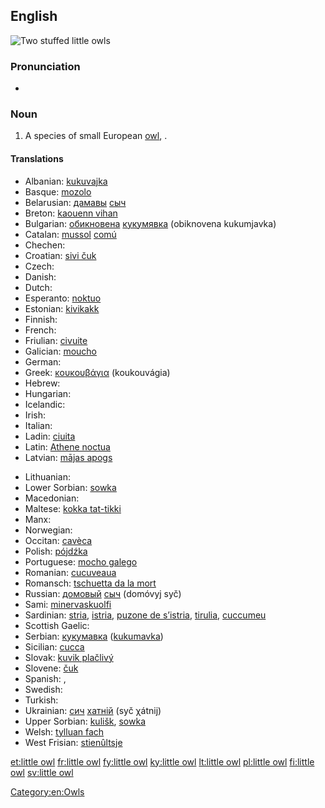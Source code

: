 ==English==
[[Image:Kirkeugle.jpg|thumb|Two stuffed '''little owls''']]
{{wikipedia}}
{{wikispecies|Athene noctua}}
===Pronunciation===
* {{IPA|/ˈlɪtəl ɑʊl/}}

===Noun===
{{en-noun|head=[[little]] [[owl]]}}

# A species of small European [[owl]], {{taxlink|Athene noctua|species}}.

====Translations====
{{trans-top|species of owl}}
* Albanian: [[kukuvajka]]
* Basque: [[mozolo]]
* Belarusian: [[дамавы]] [[сыч]]
* Breton: [[kaouenn vihan]]
* Bulgarian: [[обикновена]] [[кукумявка]] (obiknovena kukumjavka)
* Catalan: [[mussol]] [[comú]]
* Chechen: {{tø|ce|жима бухIа}}
* Croatian: [[sivi čuk]]
* Czech: {{t-|cs|sýček|m}}
* Danish: {{t-|da|kirkeugle}}
* Dutch: {{t+|nl|steenuil|m}}
* Esperanto: [[noktuo]]
* Estonian: [[kivikakk]]
* Finnish: {{t+|fi|minervanpöllö}}
* French: {{t+|fr|chevêche|f}}
* Friulian: [[civuite]]
* Galician: [[moucho]]
* German: {{t+|de|Steinkauz|m}}
* Greek: [[κουκουβάγια]] (koukouvágia) {{g|f}}
* Hebrew: {{t+|he|כוס|m|tr=kos|sc=Hebr}}
* Hungarian: {{t+|hu|kuvik}}
* Icelandic: {{t-|is|kattugla}}
* Irish: {{t-|ga|ulchabhán beag}}
* Italian: {{t+|it|civetta|f}}
* Ladin: [[ciuita]]
* Latin: [[Athene noctua]] {{g|f}}
* Latvian: [[mājas apogs]]
{{trans-mid}}
* Lithuanian: {{t+|lt|pelėdikė}}
* Lower Sorbian: [[sowka]]
* Macedonian: {{t-|mk|кукумјавка|f|tr=kukumjávka}}
* Maltese: [[kokka tat-tikki]]
* Manx: {{t-|gv|hullad veg|f}}
* Norwegian: {{t-|no|kirkeugle}}
* Occitan: [[cavèca]]
* Polish: [[pójdźka]] {{g|f}}
* Portuguese: [[mocho galego]] {{g|m}}
* Romanian: [[cucuveaua]]
* Romansch: [[tschuetta da la mort]]
* Russian: [[домовый]] [[сыч]] (domóvyj syč) {{g|m}}
* Sami: [[minervaskuolfi]]
* Sardinian: [[stria]], [[istria]], [[puzone de s’istria]], [[tirulia]], [[cuccumeu]]
* Scottish Gaelic: {{t-|gd|comhachag-bheag|f}}
* Serbian: [[кукумавка]] ([[kukumavka]])
* Sicilian: [[cucca]] {{g|f}}
* Slovak: [[kuvik plačlivý]]
* Slovene: [[čuk]]
* Spanish: {{t-|es|mochuelo europeo|m}},  {{t-|es|mochuelo común|m}}
* Swedish: {{t+|sv|minervauggla}}
* Turkish: {{t+|tr|kukumav}}
* Ukrainian: [[сич]] [[хатній]] (syč χátnij)
* Upper Sorbian: [[kulišk]], [[sowka]]
* Welsh: [[tylluan fach]]
* West Frisian: [[stienûltsje]]
{{trans-bottom}}

[[Category:en:Owls]]

[[et:little owl]]
[[fr:little owl]]
[[fy:little owl]]
[[ky:little owl]]
[[lt:little owl]]
[[pl:little owl]]
[[fi:little owl]]
[[sv:little owl]]